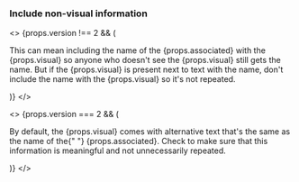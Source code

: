### Include non-visual information

<p />

<>
  {props.version !== 2 && (
    <p>
      This can mean including the name of the {props.associated} with the {props.visual} so anyone
      who doesn't see the {props.visual} still gets the name. But if the {props.visual} is present
      next to text with the name, don't include the name with the {props.visual} so it's not
      repeated.
    </p>
  )}
</>

<>
  {props.version === 2 && (
    <p>
      By default, the {props.visual} comes with alternative text that's the same as the name of the{" "}
      {props.associated}. Check to make sure that this information is meaningful and not
      unnecessarily repeated.
    </p>
  )}
</>

